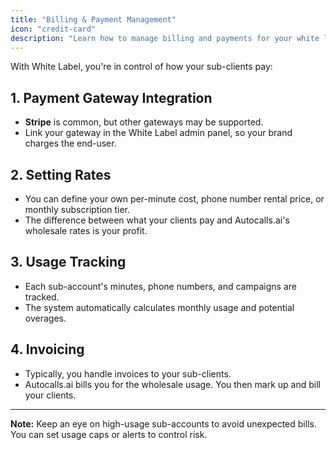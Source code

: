 ```yaml
---
title: "Billing & Payment Management"
icon: "credit-card"
description: "Learn how to manage billing and payments for your white label clients, including rate setting and usage tracking"
---
```


With White Label, you're in control of how your sub-clients pay:

## 1. Payment Gateway Integration

- **Stripe** is common, but other gateways may be supported.
- Link your gateway in the White Label admin panel, so your brand charges the end-user.

## 2. Setting Rates

- You can define your own per-minute cost, phone number rental price, or monthly subscription tier.
- The difference between what your clients pay and Autocalls.ai's wholesale rates is your profit.

## 3. Usage Tracking

- Each sub-account's minutes, phone numbers, and campaigns are tracked.
- The system automatically calculates monthly usage and potential overages.

## 4. Invoicing

- Typically, you handle invoices to your sub-clients.
- Autocalls.ai bills you for the wholesale usage. You then mark up and bill your clients.

---

**Note:** Keep an eye on high-usage sub-accounts to avoid unexpected bills. You can set usage caps or alerts to control risk.
